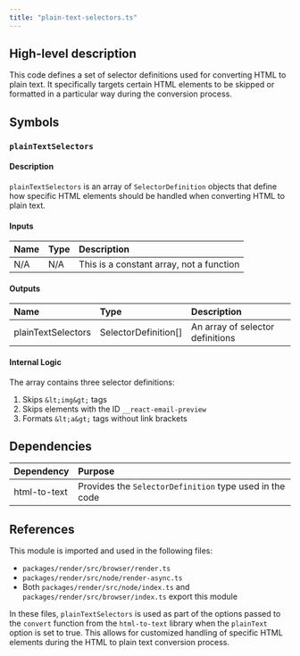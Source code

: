 ```yaml
---
title: "plain-text-selectors.ts"
---
```


## High-level description
This code defines a set of selector definitions used for converting HTML to plain text. It specifically targets certain HTML elements to be skipped or formatted in a particular way during the conversion process.

## Symbols

### `plainTextSelectors`
#### Description
`plainTextSelectors` is an array of `SelectorDefinition` objects that define how specific HTML elements should be handled when converting HTML to plain text.

#### Inputs
| Name | Type | Description |
|:-----|:-----|:------------|
| N/A | N/A | This is a constant array, not a function |

#### Outputs
| Name | Type | Description |
|:-----|:-----|:------------|
| plainTextSelectors | SelectorDefinition[] | An array of selector definitions |

#### Internal Logic
The array contains three selector definitions:
1. Skips `&lt;img&gt;` tags
2. Skips elements with the ID `__react-email-preview`
3. Formats `&lt;a&gt;` tags without link brackets

## Dependencies
| Dependency | Purpose |
|:-----------|:--------|
| html-to-text | Provides the `SelectorDefinition` type used in the code |

## References
This module is imported and used in the following files:
- `packages/render/src/browser/render.ts`
- `packages/render/src/node/render-async.ts`
- Both `packages/render/src/node/index.ts` and `packages/render/src/browser/index.ts` export this module

In these files, `plainTextSelectors` is used as part of the options passed to the `convert` function from the `html-to-text` library when the `plainText` option is set to true. This allows for customized handling of specific HTML elements during the HTML to plain text conversion process.